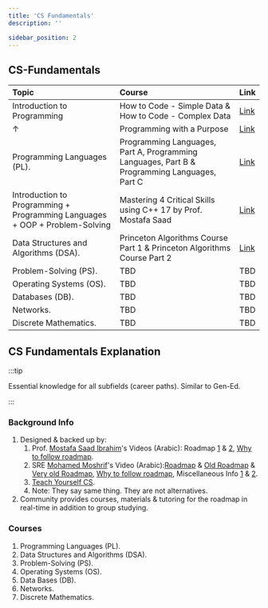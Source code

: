 ```yaml
---
title: 'CS Fundamentals'
description: ''

sidebar_position: 2
---
```


## CS-Fundamentals

| Topic                                                                       | Course                                                                                       | Link                                                                   |
| :-------------------------------------------------------------------------- | :------------------------------------------------------------------------------------------- | :--------------------------------------------------------------------- |
| Introduction to Programming                                                 | How to Code - Simple Data & How to Code - Complex Data                                       | [Link](/resources/core/programming/introduction-to-programming)        |
| ↑                                                                           | Programming with a Purpose                                                                   | [Link](/resources/core/programming/programming-with-a-purpose)         |
| Programming Languages (PL).                                                 | Programming Languages, Part A, Programming Languages, Part B & Programming Languages, Part C | [Link](/resources/core/programming/programming-languages)              |
| Introduction to Programming + Programming Languages + OOP + Problem-Solving | Mastering 4 Critical Skills using C++ 17 by Prof. Mostafa Saad                               | [Link](/resources/core/programming/course-dr-mostafa-saad-udemy)       |
| Data Structures and Algorithms (DSA).                                       | Princeton Algorithms Course Part 1 & Princeton Algorithms Course Part 2                      | [Link](/resources/core/datastructures-and-algorithms/course-princeton) |
| Problem-Solving (PS).                                                       | TBD                                                                                          | TBD                                                                    |
| Operating Systems (OS).                                                     | TBD                                                                                          | TBD                                                                    |
| Databases (DB).                                                             | TBD                                                                                          | TBD                                                                    |
| Networks.                                                                   | TBD                                                                                          | TBD                                                                    |
| Discrete Mathematics.                                                       | TBD                                                                                          | TBD                                                                    |

## CS Fundamentals Explanation

:::tip

Essential knowledge for all subfields (career paths). Similar to Gen-Ed.

:::

### Background Info

1. Designed & backed up by:
    1. Prof. [Mostafa Saad Ibrahim](https://www.linkedin.com/in/mostafasaad/)'s Videos (Arabic): Roadmap [1](https://youtu.be/JkcmNrdhjMs) & [2](https://youtu.be/b56XFMNEzAs), [Why to follow roadmap](https://youtu.be/-oORn0GOWe4).
    2. SRE [Mohamed Moshrif](https://www.linkedin.com/in/mmeshref/)'s Video (Arabic):[Roadmap](https://youtu.be/RAHNZhcoi_Q) & [Old Roadmap](https://youtu.be/jZIXKlSJcrc) & [Very old Roadmap](https://www.facebook.com/watch/?ref=search&v=2050195395035796&external_log_id=c27c284f-d228-4e39-9c4d-1447de1697be&q=mohamed%20moshrif), [Why to follow roadmap](https://youtu.be/aKv3QNiB1NU), Miscellaneous Info [1](https://www.facebook.com/mmoshrif/videos/344220917562967/?__tn__=%2CO-R) & [2](https://www.facebook.com/watch/live/?ref=watch_permalink&v=2172114902843844).
    3. [Teach Yourself CS](https://teachyourselfcs.com/).
    4. Note: They say same thing. They are not alternatives.
2. Community provides courses, materials & tutoring for the roadmap in real-time in addition to group studying.

### Courses

1. Programming Languages (PL).
2. Data Structures and Algorithms (DSA).
3. Problem-Solving (PS).
4. Operating Systems (OS).
5. Data Bases (DB).
6. Networks.
7. Discrete Mathematics.
